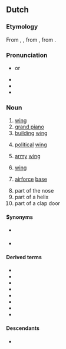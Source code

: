 ==Dutch==

===Etymology===
From {{inh|nl|dum|vloghel}}, {{m|dum|vlueghel}}, from {{inh|nl|odt|*flugil}}, from {{inh|nl|gem-pro|*flugilaz}}.

===Pronunciation===
* {{IPA|nl|/ˈvløː.ɣəl/}} or {{IPA|nl|/ˈvlʉj.ɣel/}}
* {{audio|nl|Nl-vleugel.ogg|Audio}}
* {{hyphenation|nl|vleu|gel}}
* {{rhymes|nl|øːɣəl}}

===Noun===
{{nl-noun|m|-@en|pl2=-s|vleugeltje}}

# [[wing]]
# [[grand piano]]
# [[building]] [[wing]]
# {{lb|nl|political}} [[political]] [[wing]]
# {{lb|nl|military}} [[army]] [[wing]]
# {{lb|nl|sports}} [[wing]]
# {{lb|nl|by extension}} [[airforce]] [[base]]
# part of the nose
# part of a helix
# part of a clap door

====Synonyms====
* {{sense|wing}} {{l|nl|wiek}}
* {{sense|piano}} {{l|nl|vleugelpiano}}

====Derived terms====
* {{l|nl|overvleugelen}}
* {{l|nl|vleugeldeur}}
* {{l|nl|vleugellam}}
* {{l|nl|vleugelpiano}}
* {{l|nl|vleugelslag}}
* {{l|nl|vleugelspeelster}}
* {{l|nl|vleugelspeler}}
* {{l|nl|vliegtuigvleugel}}

====Descendants====
* {{desc|af|vleuel}}